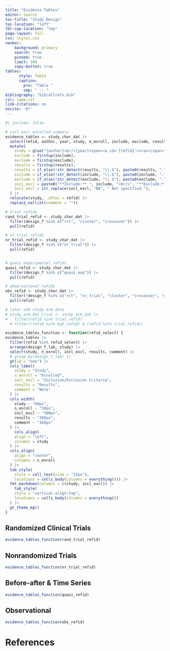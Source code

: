 ```yaml
---
title: "Evidence Tables"
editor: source
toc-title: "Study Design"
toc-location: "left"
tbl-cap-location: "top"
page-layout: full
css: styles.css
navbar:
    background: primary
    search: true
    pinned: true
    limit: 100
    copy-button: true
tables:
      style: Table
      caption:
        pre: "Table "
        sep: " -- "
bibliography: "bib/allrefs.bib"
csl: jama.csl
link-citations: no
nocite: '@*'
---
```


<!-- setup -------------------------------------------- (2022-12-24 16:56) @ --->

```r
#| include: false
```

```r
# incl excl enrolled summary
evidence_tables <- study_char_dat |> 
  select(refid, author, year, study, n_enroll, include, exclude, results, design_f_lab, comment) |> 
  mutate(
    study = glue("{author}<br/>{year}<span><a id='{refid}'></a></span>"),
    include = firstup(include),
    exclude = firstup(exclude),
    results = firstup(results),
    results = if_else(!str_detect(results, "\\.$"), paste0(results, "."), results),
    include = if_else(!str_detect(include, "\\.$"), paste0(include, "."), include),
    exclude = if_else(!str_detect(exclude, "\\.$"), paste0(exclude, "."), exclude),
    incl_excl = paste0("**Include:** ", include, "<br/>", "**Exclude:** ", exclude),
    incl_excl = str_replace(incl_excl, "NA", " Not specified."),
  ) |> 
  relocate(study, .after = refid) |> 
  replace_na(list(comment = "")) 

# trial refids
rand_trial_refid <- study_char_dat |> 
  filter(design_f %in% c("rct", "cluster", "crossover")) |> 
  pull(refid)

# nr trial refids
nr_trial_refid <- study_char_dat |> 
  filter(design_f %in% c("nr_trial")) |> 
  pull(refid)


# quasi experimental refids
quasi_refid <- study_char_dat |> 
  filter(design_f %in% c("quasi_exp")) |> 
  pull(refid)

# observational refids
obs_refid <- study_char_dat |> 
  filter(!design_f %in% c("rct", "nr_trial", "cluster", "crossover", "quasi_exp")) |> 
  pull(refid)

# later add study arm data
# study_arm_dat_trial <- study_arm_dat |> 
#   filter(refid %in% trial_refid)
  # filter((refid %in% kq5_refid) & (refid %in% trial_refid))

```

<!-- ## Key Question 5 -->

```r
evidence_tables_function <- function(refid_select) {
evidence_tables |>
  filter(refid %in% refid_select) |>
  arrange(design_f_lab, study) |>
  select(study, n_enroll, incl_excl, results, comment) |>
  # group_by(design_f_lab) |>
  gt(id = "one") |> 
  cols_label(
    study = "Study",
    n_enroll = "Enrolled",
    incl_excl = "Inclusion/Exclusion Criteria",
    results = "Results",
    comment = "Note"
  ) |> 
  cols_width(
    study ~ "80px",
    n_enroll ~ "50px",
    incl_excl ~ "300px",
    results ~ "300px",
    comment ~ "160px"
  ) |> 
    cols_align(
    align = "left",
    columns = study
  ) |>
  cols_align(
    align = "center",
    columns = n_enroll
  ) |>
  tab_style(
    style = cell_text(size = "12px"),
    locations = cells_body(columns = everything())) |> 
  fmt_markdown(columns = c(study, incl_excl)) |> 
    tab_style(
    style = "vertical-align:top",
    locations = cells_body(columns = everything())
  ) |> 
  gt_theme_mg()
}
```

## Randomized Clinical Trials

```r
evidence_tables_function(rand_trial_refid)
```

## Nonrandomized Trials

```r
evidence_tables_function(nr_trial_refid)
```

## Before-after & Time Series

```r
evidence_tables_function(quasi_refid)
```

## Observational

```r
evidence_tables_function(obs_refid)
```

# References {#references}
